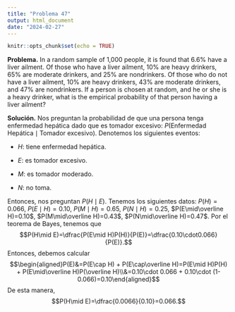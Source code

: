 ```yaml
---
title: "Problema 47"
output: html_document
date: "2024-02-27"
---
```


```r
knitr::opts_chunk$set(echo = TRUE)
```

**Problema.** In a random sample of 1,000 people, it is found that 6.6% have a liver ailment. Of those who have a liver ailment, 10% are heavy drinkers, 65% are moderate drinkers, and 25% are nondrinkers. Of those who do not have a liver ailment, 10% are heavy drinkers, 43% are moderate drinkers, and 47% are nondrinkers. If a person is chosen at random, and he or she is a heavy drinker, what is the empirical probability of that person having a liver ailment?

**Solución.** Nos preguntan la probabilidad de que una persona tenga enfermedad hepática dado que es tomador excesivo: $P(\text{Enfermedad Hepática} \mid \text{Tomador excesivo})$. Denotemos los siguientes eventos:

-   $H$: tiene enfermedad hepática.

-   $E$: es tomador excesivo.

-   $M$: es tomador moderado.

-   $N$: no toma.

Entonces, nos preguntan $P(H\mid E)$. Tenemos los siguientes datos: $P(H)=0.066$, $P(E\mid H)=0.10$, $P(M\mid H)=0.65$, $P(N\mid H)=0.25$, $P(E\mid\overline H)=0.10$, $P(M\mid\overline H)=0.43$, $P(N\mid\overline H)=0.47$. Por el teorema de Bayes, tenemos que$$P(H\mid E)=\dfrac{P(E\mid H)P(H)}{P(E)}=\dfrac{0.10\cdot0.066}{P(E)}.$$Entonces, debemos calcular$$\begin{aligned}P(E)&=P(E\cap H) + P(E\cap\overline H)=P(E\mid H)P(H) + P(E\mid\overline H)P(\overline H)\\&=0.10\cdot 0.066 + 0.10\cdot (1-0.066)=0.10\end{aligned}$$De esta manera,$$P(H\mid E)=\dfrac{0.0066}{0.10}=0.066.$$
